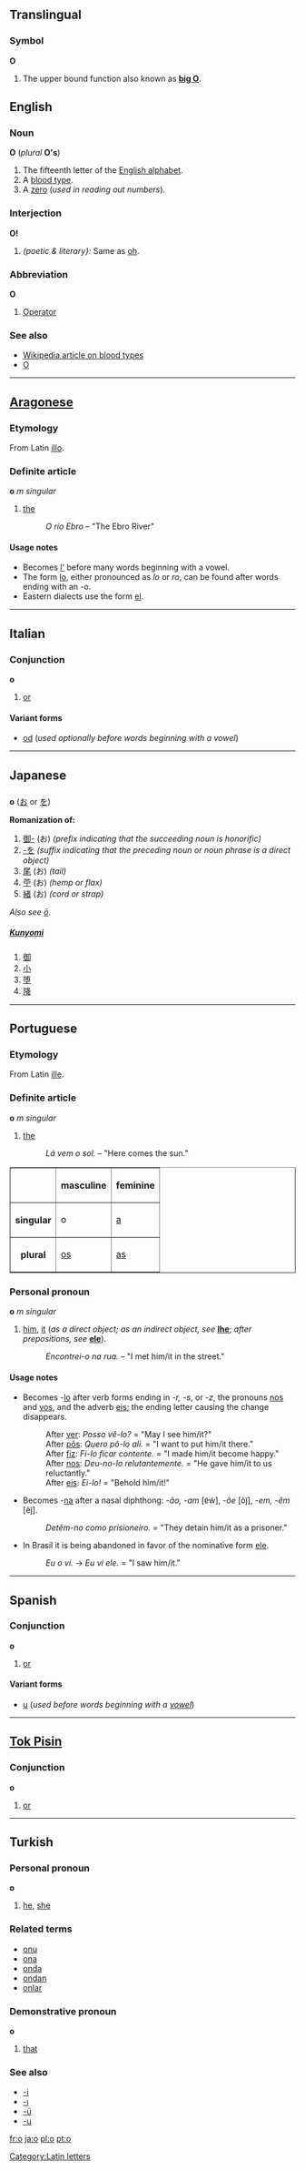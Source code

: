 ==Translingual==
===Symbol===
'''O'''
# {{math}} The upper bound function also known as '''[[big O]]'''.

==English==

===Noun===
'''O''' (''plural'' '''O's''')

#The fifteenth letter of the [[Wiktionary:About Roman script|English alphabet]].
#A [[blood type]].<!--encyclopedic info: that lacks antigens. They can only receive blood from type O, and cannot receive blood from [[A]], [[AB]] or [[B]] people.  Their blood can be donated to any recipient.  (Neglecting [[Rh]] factor)-->
# A [[zero]] (''used in reading out numbers'').

===Interjection===
'''O!'''

# ''(poetic & literary}:'' Same as [[oh]].

===Abbreviation===
'''O'''

# {{IRC}} [[Operator]]

===See also===
*[[w:blood_type|Wikipedia article on blood types]]
*[[O]]
----
==[[Aragonese]]==
===Etymology===
From Latin [[illo]].

===Definite article===
'''o''' ''m singular''

# [[the]]
#:''O río Ebro'' &ndash; "The Ebro River"

====Usage notes====
*Becomes [[l']] before many words beginning with a vowel.
*The form [[lo]], either pronounced as ''lo'' or ''ro'', can be found after words ending with an -o.
*Eastern dialects use the form [[el]].

----
==Italian==
===Conjunction===
'''o'''

#[[or]]

====Variant forms====
*[[od]] (''used optionally before words beginning with a vowel'')

----
== Japanese ==
=== {{Romaji}} ===
'''o''' ([[お]] or [[を]])

'''Romanization of:'''
# [[御-]] (お) ''(prefix indicating that the succeeding noun is honorific)''
# [[-を]] ''(suffix indicating that the preceding noun or noun phrase is a direct object)''
# [[尾]] (お) ''(tail)''
# [[苧]] (お) ''(hemp or flax)''
# [[緒]] (お) ''(cord or strap)''

''Also see [[ō]].''

==== {{kanji readings}} ====
===== [[Kunyomi]] =====
# [[御]]
# [[小]]
# [[堕]]
# [[降]]
{{kunstub}}
----
==Portuguese==
===Etymology===
From Latin [[ille]].

===Definite article===
'''o''' ''m singular''

#[[the]]
#:''Lá vem o sol.'' &ndash; "Here comes the sun."

<table border="1">
<tr><th></th><th>masculine</th><th>feminine</th></tr>
<tr><th>singular</th><td>o</td><td>[[a]]</td></tr>
<tr><th>plural</th><td>[[os]]</td><td>[[as]]</td></tr>
</table>

===Personal pronoun===
'''o''' ''m singular''

#[[him]], [[it]] (''as a direct object; as an indirect object, see'' '''[[lhe]]'''; ''after prepositions, see'' '''[[ele]]''').
#:''Encontrei-o na rua.'' &ndash; "I met him/it in the street."

====Usage notes====
*Becomes -[[lo]] after verb forms ending in ''-r, -s'', or ''-z'', the pronouns [[nos]] and [[vos]], and the adverb [[eis]]; the ending letter causing the change disappears.
*:After [[ver]]: ''Posso vê-lo?'' = "May I see him/it?"
*:After [[por|pôs]]: ''Quero pô-lo ali.'' = "I want to put him/it there."
*:After [[fazer|fiz]]: ''Fi-lo ficar contente.'' = "I made him/it become happy."
*:After [[nos]]: ''Deu-no-lo relutantemente.'' = "He gave him/it to us reluctantly."
*:After [[eis]]: ''Ei-lo!'' = "Behold him/it!"
*Becomes -[[na]] after a nasal diphthong: ''-ão, -am'' [&#592;&#771;w&#771;], ''-õe'' [õj&#771;], ''-em, -êm'' [e&#771;j&#771;].
*:''Detêm-no como prisioneiro.'' = "They detain him/it as a prisoner."
*In Brasil it is being abandoned in favor of the nominative form [[ele]].
*:''Eu o vi.'' &rarr; ''Eu vi ele.'' = "I saw him/it."

----
==Spanish==
===Conjunction===
'''o'''

#[[or]]

====Variant forms====
*[[u]] (''used before words beginning with a [[vowel]]'')

----
==[[Tok Pisin]]==
===Conjunction===
'''o'''

#[[or]]

----
==Turkish==
===Personal pronoun===
'''o'''

#[[he]], [[she]]

===Related terms===
*[[onu]]
*[[ona]]
*[[onda]]
*[[ondan]]
*[[onlar]]

===Demonstrative pronoun===
'''o'''

#[[that]]

===See also===
*[[-i]]
*[[-ı]]
*[[-ü]]
*[[-u]]

[[fr:o]]
[[ja:o]]
[[pl:o]]
[[pt:o]]
[[Category:Latin letters]]
